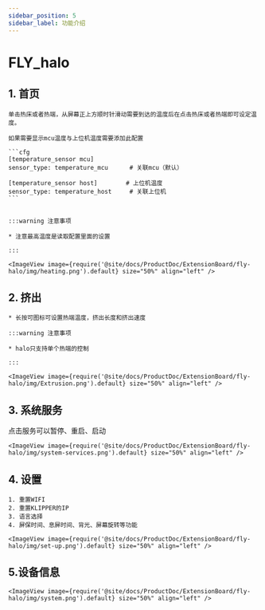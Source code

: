 ```yaml
---
sidebar_position: 5
sidebar_label: 功能介绍
---
```


# FLY_halo

## 1.  首页

    单击热床或者热端，从屏幕正上方顺时针滑动需要到达的温度后在点击热床或者热端即可设定温度。

    如果需要显示mcu温度与上位机温度需要添加此配置

    ```cfg
    [temperature_sensor mcu]
    sensor_type: temperature_mcu      # 关联mcu（默认）

    [temperature_sensor host]        # 上位机温度
    sensor_type: temperature_host     # 关联上位机
    ```


    :::warning 注意事项

    * 注意最高温度是读取配置里面的设置

    :::

    <ImageView image={require('@site/docs/ProductDoc/ExtensionBoard/fly-halo/img/heating.png').default} size="50%" align="left" />


## 2. 挤出

    * 长按可图标可设置热端温度，挤出长度和挤出速度

    :::warning 注意事项

    * halo只支持单个热端的控制

    :::

    <ImageView image={require('@site/docs/ProductDoc/ExtensionBoard/fly-halo/img/Extrusion.png').default} size="50%" align="left" />

## 3. 系统服务

点击服务可以暂停、重启、启动

    <ImageView image={require('@site/docs/ProductDoc/ExtensionBoard/fly-halo/img/system-services.png').default} size="50%" align="left" />

## 4. 设置

    1. 重置WIFI
    2. 重置KLIPPER的IP
    3. 语言选择
    4. 屏保时间、息屏时间、背光、屏幕旋转等功能

    <ImageView image={require('@site/docs/ProductDoc/ExtensionBoard/fly-halo/img/set-up.png').default} size="50%" align="left" />

## 5.设备信息
    <ImageView image={require('@site/docs/ProductDoc/ExtensionBoard/fly-halo/img/system.png').default} size="50%" align="left" />
